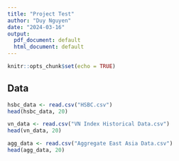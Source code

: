 ```yaml
---
title: "Project Test"
author: "Duy Nguyen"
date: "2024-03-16"
output:
  pdf_document: default
  html_document: default
---
```


```r
knitr::opts_chunk$set(echo = TRUE)
```

## Data

```r
hsbc_data <- read.csv("HSBC.csv")
head(hsbc_data, 20)

vn_data <- read.csv("VN Index Historical Data.csv")
head(vn_data, 20)

agg_data <- read.csv("Aggregate East Asia Data.csv")
head(agg_data, 20)
```

